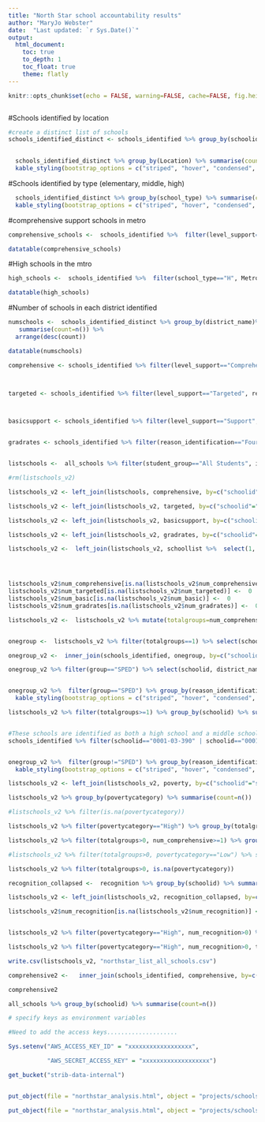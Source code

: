 ```yaml
---
title: "North Star school accountability results"
author: "MaryJo Webster"
date:  "Last updated: `r Sys.Date()`"
output:
  html_document: 
    toc: true
    to_depth: 1
    toc_float: true
    theme: flatly
---
```


```r
knitr::opts_chunk$set(echo = FALSE, warning=FALSE, cache=FALSE, fig.height = 3, fig.width = 8)
```

```r

```


#Schools identified by location
```r

#create a distinct list of schools
schools_identified_distinct <- schools_identified %>% group_by(schoolid, district_name, school_name, district_type, school_type, Title1, SchoolType, Location, Metro7county)
  

  schools_identified_distinct %>% group_by(Location) %>% summarise(count=n()) %>%     knitr::kable("html") %>% 
  kable_styling(bootstrap_options = c("striped", "hover", "condensed", "responsive"), full_width = F, position="left")
```






#Schools identified by type (elementary, middle, high)

```r

  schools_identified_distinct %>% group_by(school_type) %>% summarise(count=n()) %>%     knitr::kable("html") %>% 
  kable_styling(bootstrap_options = c("striped", "hover", "condensed", "responsive"), full_width = F, position="left")
```




#comprehensive support schools in metro
```r

comprehensive_schools <-  schools_identified %>%  filter(level_support=="Comprehensive", Metro7county=="yes") %>% select(schoolid, Metro7county, districtname_new, SCHOOLNAME_NEW, district_type, level_support, Title1, student_group, reason_identification )

datatable(comprehensive_schools)
```

#High schools in the mtro

```r
high_schools <-  schools_identified %>%  filter(school_type=="H", Metro7county=="yes") %>% select(schoolid, Metro7county, districtname_new, SCHOOLNAME_NEW, district_type, level_support, Title1, student_group, reason_identification )

datatable(high_schools)
```

#Number of schools in each district identified

```r
numschools <-  schools_identified_distinct %>% group_by(district_name)%>%
   summarise(count=n()) %>% 
  arrange(desc(count))

datatable(numschools)
```



```r



comprehensive <- schools_identified %>% filter(level_support=="Comprehensive", reason_identification!="Four-year graduation rate below 67%") %>%   group_by(schoolid) %>% summarise(num_comprehensive=n())



targeted <- schools_identified %>% filter(level_support=="Targeted", reason_identification!="Four-year graduation rate below 67%") %>%   group_by(schoolid) %>% summarise(num_targeted=n())



basicsupport <- schools_identified %>% filter(level_support=="Support", reason_identification!="Four-year graduation rate below 67%") %>%   group_by(schoolid) %>% summarise(num_basic=n())


gradrates <- schools_identified %>% filter(reason_identification=="Four-year graduation rate below 67%") %>%   group_by(schoolid) %>% summarise(num_gradrates=n())


listschools <-  all_schools %>% filter(student_group=="All Students", id_year=="Identification Year: 2018") %>% group_by(schoolid , district_name, school_name ) %>% summarise(count=n())

#rm(listschools_v2)

listschools_v2 <- left_join(listschools, comprehensive, by=c("schoolid"="schoolid"))

listschools_v2 <- left_join(listschools_v2, targeted, by=c("schoolid"="schoolid"))

listschools_v2 <- left_join(listschools_v2, basicsupport, by=c("schoolid"="schoolid"))

listschools_v2 <- left_join(listschools_v2, gradrates, by=c("schoolid"="schoolid"))

listschools_v2 <-  left_join(listschools_v2, schoollist %>%  select(1, 10, 11, 17, 21), by=c("schoolid"="SchoolID"))




listschools_v2$num_comprehensive[is.na(listschools_v2$num_comprehensive)] <-  0
listschools_v2$num_targeted[is.na(listschools_v2$num_targeted)] <-  0
listschools_v2$num_basic[is.na(listschools_v2$num_basic)] <-  0
listschools_v2$num_gradrates[is.na(listschools_v2$num_gradrates)] <-  0

listschools_v2 <-  listschools_v2 %>% mutate(totalgroups=num_comprehensive+num_targeted+num_basic+num_gradrates)


onegroup <-  listschools_v2 %>% filter(totalgroups==1) %>% select(schoolid, district_name, school_name)

onegroup_v2 <-  inner_join(schools_identified, onegroup, by=c("schoolid"="schoolid"))

onegroup_v2 %>% filter(group=="SPED") %>% select(schoolid, district_name.x, school_name.x, reason_identification, student_group, titleI, level_support)


onegroup_v2 %>%  filter(group=="SPED") %>% group_by(reason_identification) %>% summarise(count=n()) %>%  kable("html") %>%
  kable_styling(bootstrap_options = c("striped", "hover", "condensed", "responsive"), full_width = F, position="left")

```

```r
listschools_v2 %>% filter(totalgroups>=1) %>% group_by(schoolid) %>% summarise(count=n()) %>% arrange(desc(count))


#These schools are identified as both a high school and a middle school
schools_identified %>% filter(schoolid=="0001-03-390" | schoolid=="0001-03-625" | schoolid=="0917-06-700" | schoolid=="4238-07-010") %>% arrange(schoolid)



```


```r
onegroup_v2 %>%  filter(group!="SPED") %>% group_by(reason_identification) %>% summarise(count=n()) %>%  kable("html") %>%
  kable_styling(bootstrap_options = c("striped", "hover", "condensed", "responsive"), full_width = F, position="left")
```



```r
listschools_v2 <- left_join(listschools_v2, poverty, by=c("schoolid"="schoolid"))

listschools_v2 %>% group_by(povertycategory) %>% summarise(count=n())

#listschools_v2 %>% filter(is.na(povertycategory))
```


```r
listschools_v2 %>% filter(povertycategory=="High") %>% group_by(totalgroups) %>% summarise(count=n())
```


```r
listschools_v2 %>% filter(totalgroups>0, num_comprehensive>=1) %>% group_by(povertycategory) %>% summarise(count=n())

#listschools_v2 %>% filter(totalgroups>0, povertycategory=="Low") %>% select(school_name, totalgroups)
```


```r
listschools_v2 %>% filter(totalgroups>0, is.na(povertycategory))
```


```r
recognition_collapsed <-  recognition %>% group_by(schoolid) %>% summarise(num_recognition=n())

listschools_v2 <- left_join(listschools_v2, recognition_collapsed, by=c("schoolid"="schoolid"))

listschools_v2$num_recognition[is.na(listschools_v2$num_recognition)] <-  0


listschools_v2 %>% filter(povertycategory=="High", num_recognition>0) %>% group_by(SchoolType) %>% summarise(count=n())
```


```r
listschools_v2 %>% filter(povertycategory=="High", num_recognition>0, totalgroups>0)
```


```r
write.csv(listschools_v2, "northstar_list_all_schools.csv")
```



```r
comprehensive2 <-   inner_join(schools_identified, comprehensive, by=c("schoolid"="schoolid"))

comprehensive2
```




```r
all_schools %>% group_by(schoolid) %>% summarise(count=n())
```


```r



# specify keys as environment variables

#Need to add the access keys....................

Sys.setenv("AWS_ACCESS_KEY_ID" = "xxxxxxxxxxxxxxxxxx",

           "AWS_SECRET_ACCESS_KEY" = "xxxxxxxxxxxxxxxxxxx")

get_bucket("strib-data-internal")


put_object(file = "northstar_analysis.html", object = "projects/schools/northstar_analysis.html", bucket = "strib-data-internal")

put_object(file = "northstar_analysis.html", object = "projects/schools/northstar_analysis.html", bucket = "strib-data-internal", acl=c("public-read"))


```
